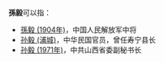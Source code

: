 '''孫毅'''可以指：
* [[孫毅_(1904年)|孫毅 (1904年)]]，中国人民解放军中将
*[[孙毅_(浦城)|孙毅 (浦城)]]，中华民国官员，曾任寿宁县长
* [[孙毅_(1971年)|孙毅 (1971年)]]，中共山西省委副秘书长

{{disambig|Yi毅|cat=二字孙姓人名消歧义}}